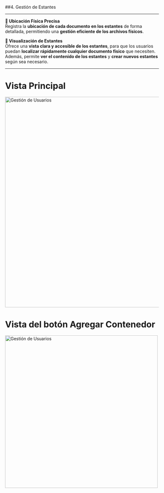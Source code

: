 ##4. Gestión de Estantes

---

**📍 Ubicación Física Precisa**  
Registra la **ubicación de cada documento en los estantes** de forma detallada, permitiendo una **gestión eficiente de los archivos físicos**.

**🔲 Visualización de Estantes**  
Ofrece una **vista clara y accesible de los estantes**, para que los usuarios puedan **localizar rápidamente cualquier documento físico** que necesiten. Además, permite **ver el contenido de los estantes** y **crear nuevos estantes** según sea necesario.

---

# Vista Principal 
<div>
  <img src="/images/platforms/estante.png" width="690px" alt="Gestión de Usuarios" />
</div>

# Vista del botón Agregar Contenedor
<div>
  <img src="/images/platforms/agregar.png" width="500px" alt="Gestión de Usuarios" />
</div>



